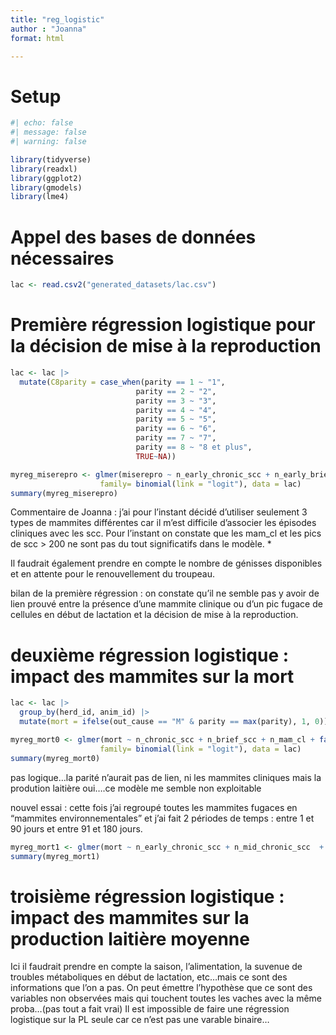 ```yaml
---
title: "reg_logistic"
author : "Joanna"
format: html

---
```



# Setup

```r
#| echo: false
#| message: false
#| warning: false

library(tidyverse)
library(readxl)
library(ggplot2)
library(gmodels)
library(lme4)
```

# Appel des bases de données nécessaires 


```r
lac <- read.csv2("generated_datasets/lac.csv")
```

# Première régression logistique pour la décision de mise à la reproduction 

```r
lac <- lac |> 
  mutate(C8parity = case_when(parity == 1 ~ "1",
                            parity == 2 ~ "2",
                            parity == 3 ~ "3",
                            parity == 4 ~ "4",
                            parity == 5 ~ "5",
                            parity == 6 ~ "6",
                            parity == 7 ~ "7",
                            parity == 8 ~ "8 et plus",
                            TRUE~NA))
```


```r
myreg_miserepro <- glmer(miserepro ~ n_early_chronic_scc + n_early_brief_scc + n_early_mam_cl + factor(C8parity) + early_milk + (1 | herd_id), 
                    family= binomial(link = "logit"), data = lac)
summary(myreg_miserepro)
```

Commentaire de Joanna : j'ai pour l'instant décidé d'utiliser seulement 3 types de mammites différentes car il m'est difficile d'associer les épisodes cliniques avec les scc. Pour l'instant on constate que les mam_cl et les pics de scc > 200 ne sont pas du tout significatifs dans le modèle. *

Il faudrait également prendre en compte le nombre de génisses disponibles et en attente pour le renouvellement du troupeau. 

bilan de la première régression : 
on constate qu'il ne semble pas y avoir de lien prouvé entre la présence d'une mammite clinique ou d'un pic fugace de cellules en début de lactation et la décision de mise à la reproduction. 

# deuxième régression logistique : impact des mammites sur la mort 

```r
lac <- lac |> 
  group_by(herd_id, anim_id) |> 
  mutate(mort = ifelse(out_cause == "M" & parity == max(parity), 1, 0))
```

```r
myreg_mort0 <- glmer(mort ~ n_chronic_scc + n_brief_scc + n_mam_cl + factor(C8parity) + mean_milk + (1 | herd_id), 
                    family= binomial(link = "logit"), data = lac)
summary(myreg_mort0)
```
pas logique...la parité n'aurait pas de lien, ni les mammites cliniques mais la prodution laitière oui....ce modèle me semble non exploitable

nouvel essai : 
cette fois j'ai regroupé toutes les mammites fugaces en "mammites environnementales" et j'ai fait 2 périodes de temps : entre 1 et 90 jours et entre 91 et 180 jours. 
```r
myreg_mort1 <- glmer(mort ~ n_early_chronic_scc + n_mid_chronic_scc  + n_early_env_mam + n_mid_env_mam + factor(C8parity) + mid_milk + early_milk + (1 | herd_id), family= binomial(link = "logit"), data = lac)
summary(myreg_mort1)
```

# troisième régression logistique : impact des mammites sur la production laitière moyenne 

Ici il faudrait prendre en compte la saison, l'alimentation, la suvenue de troubles métaboliques en début de lactation, etc...mais ce sont des informations que l'on a pas. On peut émettre l'hypothèse que ce sont des variables non observées mais qui touchent toutes les vaches avec la même proba...(pas tout a fait vrai)
Il est impossible de faire une régression logistique sur la PL seule car ce n'est pas une varable binaire...

